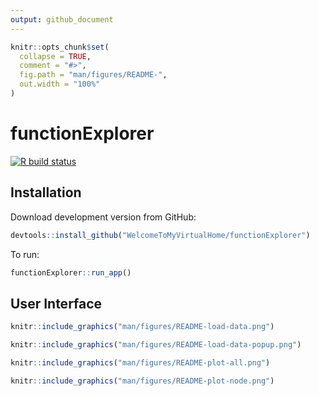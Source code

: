 ```yaml
---
output: github_document
---
```


<!-- README.md is generated from README.Rmd. Please edit that file -->

```r
knitr::opts_chunk$set(
  collapse = TRUE,
  comment = "#>",
  fig.path = "man/figures/README-",
  out.width = "100%"
)
```

# functionExplorer

<!-- badges: start -->
[![R build status](https://github.com/WelcomeToMyVirtualHome/functionExplorer/workflows/R-CMD-check/badge.svg)](https://github.com/WelcomeToMyVirtualHome/functionExplorer/actions)
<!-- badges: end -->

## Installation

Download development version from GitHub:

```r
devtools::install_github("WelcomeToMyVirtualHome/functionExplorer")
```

To run:

```r
functionExplorer::run_app()
```

## User Interface

```r
knitr::include_graphics("man/figures/README-load-data.png")
```

```r
knitr::include_graphics("man/figures/README-load-data-popup.png")
```

```r
knitr::include_graphics("man/figures/README-plot-all.png")
```

```r
knitr::include_graphics("man/figures/README-plot-node.png")
```
